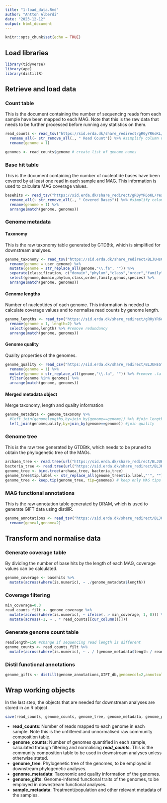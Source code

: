 ```yaml
---
title: "1-load_data.Rmd"
author: "Antton Alberdi"
date: "2023-12-12"
output: html_document
---
```


```r
knitr::opts_chunk$set(echo = TRUE)
```

## Load libraries

```r
library(tidyverse)
library(ape)
library(distillR)
```

## Retrieve and load data

### Count table
This is the document containing the number of sequencing reads from each sample have been mapped to each MAG. Note that this is the raw data that needs to be further processed before running any statistics on them.

```r
read_counts <- read_tsv("https://sid.erda.dk/share_redirect/gR0yYR6oKL/results/stats/coverm_genome_2023-11-03_swine_mannan_mg.count.tsv") %>%
  rename_all(~ str_remove_all(., " Read Count")) %>% #simplify column names
  rename(genome = 1)

genomes <- read_counts$genome # create list of genome names
```

### Base hit table
This is the document containing the number of nucleotide bases have been covered by at least one read in each sample and MAG. This information is used to calculate MAG coverage values.

```r
basehits <- read_tsv("https://sid.erda.dk/share_redirect/gR0yYR6oKL/results/stats/coverm_genome_2023-11-03_swine_mannan_mg.covered_bases.tsv") %>%
  rename_all(~ str_remove_all(., " Covered Bases")) %>% #simplify column names
  rename(genome = 1) %>%
  arrange(match(genome, genomes))
```
### Genome metadata

#### Taxonomy
This is the raw taxonomy table generated by GTDBtk, which is simplified for downstream analyses.
```r
genome_taxonomy <- read_tsv("https://sid.erda.dk/share_redirect/BLJUHsGfWu/results/dereplicate/gtdbtk/gtdbtk.summary.tsv") %>%
  rename(genome = user_genome) %>%
  mutate(genome = str_replace_all(genome,"\\.fa", "")) %>%
  separate(classification, c("domain","phylum","class","order","family","genus","species"),  sep =";") %>%
  select(genome,domain,phylum,class,order,family,genus,species) %>%
  arrange(match(genome, genomes))
```

#### Genome lengths
Number of nucleotides of each genome. This information is needed to calculate coverage values and to normalise read counts by genome length.
```r
genome_lengths <- read_tsv("https://sid.erda.dk/share_redirect/gR0yYR6oKL/results/stats/coverm_genome_2023-11-03_swine_mannan_mg.length.tsv") %>%
  rename(genome = 1, length=2) %>% 
  select(genome,length) %>% #remove redundancy
  arrange(match(genome, genomes))
```

#### Genome quality
Quality properties of the genomes. 
```r
genome_quality <- read_csv("https://sid.erda.dk/share_redirect/BLJUHsGfWu/results/dereplicate/drep/data_tables/genomeInfo.csv") %>%
  rename(genome = 1) %>%
  mutate(genome = str_replace_all(genome,"\\.fa", "")) %>% #remove .fa from genome names
  filter(genome %in% genomes) %>%
  arrange(match(genome, genomes))
```

#### Merged metadata object
Merge taxonomy, length and quality information
```r
genome_metadata <- genome_taxonomy %>%
  #left_join(genomelengths,by=join_by(genome==genome)) %>% #join lengths - not used because Genome quality already contains this information
  left_join(genomequality,by=join_by(genome==genome)) #join quality
```

### Genome tree
This is the raw tree generated by GTDBtk, which needs to be pruned to obtain the phylogenetic tree of the MAGs.
```r
archaea_tree <- read.tree(url("https://sid.erda.dk/share_redirect/BLJUHsGfWu/results/dereplicate/gtdbtk/classify/gtdbtk.ar53.classify.tree")) #note that when no archaea are detected, this tree is not generated
bacteria_tree <- read.tree(url("https://sid.erda.dk/share_redirect/BLJUHsGfWu/results/dereplicate/gtdbtk/classify/gtdbtk.backbone.bac120.classify.tree"))
genome_tree <- bind.tree(archaea_tree, bacteria_tree)
genome_tree$tip.label <- str_replace_all(genome_tree$tip.label,"'", "") #remove single quotes in MAG names
genome_tree <- keep.tip(genome_tree, tip=genomes) # keep only MAG tips
```
### MAG functional annotations

This is the raw annotation table generated by DRAM, which is used to generate GIFT data using distillR.
```r
genome_annotations <- read_tsv("https://sid.erda.dk/share_redirect/BLJUHsGfWu/results/dereplicate/dram/annotations.tsv") %>%
  rename(gene=1,genome=2)
```

## Transform and normalise data

### Generate coverage table
By dividing the number of base hits by the length of each MAG, coverage values can be calculated.

```r
genome_coverage <- basehits %>%
  mutate(across(where(is.numeric), ~ ./genome_metadata$length))
```

### Coverage filtering

```r
min_coverage=0.3
read_counts_filt <- genome_coverage %>%
  mutate(across(where(is.numeric), ~ ifelse(. > min_coverage, 1, 0))) %>%
  mutate(across(-1, ~ . * read_counts[[cur_column()]])) 
```

### Generate genome count table

```r
readlength=150 #change if sequencing read length is different
genome_counts <- read_counts_filt %>%
  mutate(across(where(is.numeric), ~ . / (genome_metadata$length / readlength) ))
```

### Distil functional annotations

```r
genome_gifts <- distill(genome_annotations,GIFT_db,genomecol=2,annotcol=c(9,10,19))
```

## Wrap working objects
In the last step, the objects that are needed for downstream analyses are stored in an R object.

```r
save(read_counts, genome_counts, genome_tree, genome_metadata, genome_gifts, file = "data.Rdata")
```

- **read_counts**: Number of reads mapped to each genome in each sample. Note this is the unfiltered and unnormalised raw community composition table.
- **genome_counts**: Number of genomes quantified in each sample, calculated through filtering and normalising ***read_counts***. This is the community composition table to be used in downstream analyses unless otherwise stated.
- **genome_tree**: Phylogenetic tree of the genomes, to be employed in downstream phylogenetic analyses.
- **genome_metadata**: Taxonomic and quality information of the genomes.
- **genome_gifts**: Genome-inferred functional traits of the genomes, to be employed in downstream functional analyses.
- **sample_metadata**: Treatment/population and other relevant metadata of the samples.
